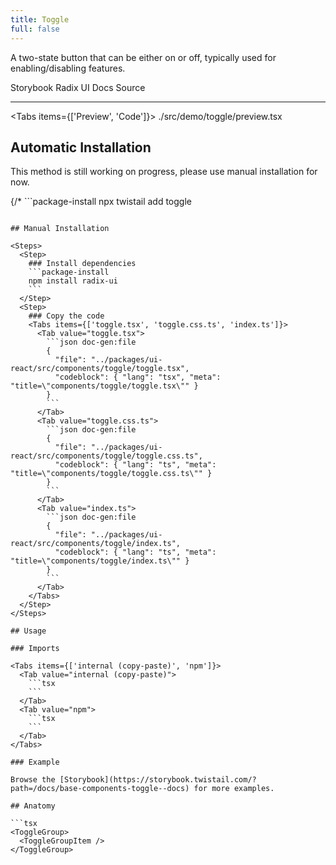 ```yaml
---
title: Toggle
full: false
---
```


A two-state button that can be either on or off, typically used for enabling/disabling features.

<Badges>
  <BadgeLink href="https://storybook.twistail.com/?path=/docs/base-components-toggle--docs" external>
    Storybook
  </BadgeLink>
  <BadgeLink href="https://www.radix-ui.com/primitives/docs/components/toggle#api-reference" external>
    Radix UI Docs
  </BadgeLink>
  <BadgeLink href="https://github.com/riipandi/twistail/tree/main/packages/ui-react/src/components/toggle" external>
    Source
  </BadgeLink>
</Badges>

---


<Tabs items={['Preview', 'Code']}>
  <Tab value="Preview" className="rounded-b-xl flex min-h-44 flex-wrap items-center justify-center gap-4 py-20 not-prose">
    <Demo />
  </Tab>
  <Tab value="Code">
    <include cwd lang="tsx">./src/demo/toggle/preview.tsx</include>
  </Tab>
</Tabs>

## Automatic Installation

<Callout type='warn'>
  This method is still working on progress, please use manual installation for now.
</Callout>

{/* ```package-install
npx twistail add toggle
``` */}

## Manual Installation

<Steps>
  <Step>
    ### Install dependencies
    ```package-install
    npm install radix-ui
    ```
  </Step>
  <Step>
    ### Copy the code
    <Tabs items={['toggle.tsx', 'toggle.css.ts', 'index.ts']}>
      <Tab value="toggle.tsx">
        ```json doc-gen:file
        {
          "file": "../packages/ui-react/src/components/toggle/toggle.tsx",
          "codeblock": { "lang": "tsx", "meta": "title=\"components/toggle/toggle.tsx\"" }
        }
        ```
      </Tab>
      <Tab value="toggle.css.ts">
        ```json doc-gen:file
        {
          "file": "../packages/ui-react/src/components/toggle/toggle.css.ts",
          "codeblock": { "lang": "ts", "meta": "title=\"components/toggle/toggle.css.ts\"" }
        }
        ```
      </Tab>
      <Tab value="index.ts">
        ```json doc-gen:file
        {
          "file": "../packages/ui-react/src/components/toggle/index.ts",
          "codeblock": { "lang": "ts", "meta": "title=\"components/toggle/index.ts\"" }
        }
        ```
      </Tab>
    </Tabs>
  </Step>
</Steps>

## Usage

### Imports

<Tabs items={['internal (copy-paste)', 'npm']}>
  <Tab value="internal (copy-paste)">
    ```tsx
    ```
  </Tab>
  <Tab value="npm">
    ```tsx
    ```
  </Tab>
</Tabs>

### Example

Browse the [Storybook](https://storybook.twistail.com/?path=/docs/base-components-toggle--docs) for more examples.

## Anatomy

```tsx
<ToggleGroup>
  <ToggleGroupItem />
</ToggleGroup>
```
